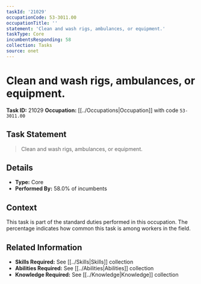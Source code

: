 ```yaml
---
taskId: '21029'
occupationCode: 53-3011.00
occupationTitle: ''
statement: 'Clean and wash rigs, ambulances, or equipment.'
taskType: Core
incumbentsResponding: 58
collection: Tasks
source: onet
---
```

# Clean and wash rigs, ambulances, or equipment.

**Task ID:** 21029
**Occupation:** [[../Occupations|Occupation]] with code `53-3011.00`

## Task Statement

> Clean and wash rigs, ambulances, or equipment.

## Details

- **Type:** Core
- **Performed By:** 58.0% of incumbents

## Context

This task is part of the standard duties performed in this occupation. The percentage indicates how common this task is among workers in the field.

## Related Information

- **Skills Required:** See [[../Skills|Skills]] collection
- **Abilities Required:** See [[../Abilities|Abilities]] collection
- **Knowledge Required:** See [[../Knowledge|Knowledge]] collection
